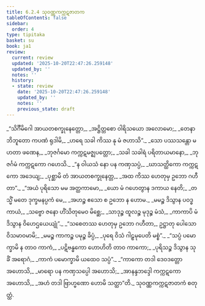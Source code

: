 ```yaml
---
title: 6.2.4 သုဝဏ္ဏကက္ကဋဇာတက
tableOfContents: false
sidebar:
  order: 4
type: tipitaka
basket: su
book: ja1
review:
  current: review
  updated: '2025-10-20T22:47:26.259148'
  updated_by: ''
  notes: ''
  history:
  - state: review
    date: '2025-10-20T22:47:26.259148'
    updated_by: ''
    notes: ''
    previous_state: draft
---
```



<DynamicBreadcrumb />


<ReviewStatus review={frontmatter.review} showDetails={true} />

<HypothesisAnnotation frontmatter={frontmatter} />

<Division number="95" book="ja1" e="ch" v="22" p="148">

<Paragraph number="1427" type="verses" book="ja1">
_“သိင်္ဂီမိဂေါ အာယတစက္ခုနေတ္တော,_  
_အဋ္ဌိတ္တစော ဝါရိသယော အလောမော;_  
_တေနာဘိဘူတော ကပဏံ ရုဒါမိ,_  
_ဟရေ သခါ ကိဿ နု မံ ဇဟာသိ”._  

</Paragraph>

</Division>
<Division number="96" book="ja1" e="ch" v="22" p="149">

<Paragraph number="1428" type="verses" book="ja1">
_သော ပဿသန္တော မဟတာ ဖဏေန,_  
_ဘုဇင်္ဂမော ကက္ကဋမဇ္ဈပတ္တော;_  
_သခါ သခါရံ ပရိတာယမာနော,_  
_ဘုဇင်္ဂမံ ကက္ကဋကော ဂဟေသိ._  

</Paragraph>

</Division>
<Division number="97" book="ja1" e="ch" v="22" p="149">

<Paragraph number="1429" type="verses" book="ja1">
_“န ဝါယသံ နော ပန ကဏှသပ္ပံ,_  
_ဃာသတ္ထိကော ကက္ကဋကော အဒေယျ;_  
_ပုစ္ဆာမိ တံ အာယတစက္ခုနေတ္တ,_  
_အထ ကိဿ ဟေတုမှ ဥဘော ဂဟီတာ”._  

</Paragraph>

</Division>
<Division number="98" book="ja1" e="ch" v="22" p="149">

<Paragraph number="1430" type="verses" book="ja1">
_“အယံ ပုရိသော မမ အတ္ထကာမော,_  
_ယော မံ ဂဟေတွာန ဒကာယ နေတိ;_  
_တသ္မိံ မတေ ဒုက္ခမနပ္ပကံ မေ,_  
_အဟဉ္စ ဧသော စ ဥဘော န ဟောမ._  

</Paragraph>

</Division>
<Division number="99" book="ja1" e="ch" v="22" p="149">

<Paragraph number="1431" type="verses" book="ja1">
_မမဉ္စ ဒိသွာန ပဝဒ္ဓကာယံ,_  
_သဗ္ဗော ဇနော ဟိံသိတုမေဝ မိစ္ဆေ;_  
_သာဒုဉ္စ ထူလဉ္စ မုဒုဉ္စ မံသံ,_  
_ကာကာပိ မံ ဒိသွာန ဝိဟေဌယေယျုံ”._  

</Paragraph>

</Division>
<Division number="100" book="ja1" e="ch" v="22" p="149">

<Paragraph number="1432" type="verses" book="ja1">
_“သစေတဿ ဟေတုမှ ဥဘော ဂဟီတာ,_  
ဥဋ္ဌာတု ပေါသော ဝိသမာဝမာမိ;_  
_မမဉ္စ ကာကဉ္စ ပမုဉ္စ ခိပ္ပံ,_  
_ပုရေ ဝိသံ ဂါဠှမုပေတိ မစ္စံ”._  

</Paragraph>

</Division>
<Division number="101" book="ja1" e="ch" v="22" p="149">

<Paragraph number="1433" type="verses" book="ja1">
_“သပ္ပံ ပမောက္ခာမိ န တာဝ ကာကံ,_  
_ပဋိဗန္ဓကော ဟောဟိတိ တာဝ ကာကော;_  
_ပုရိသဉ္စ ဒိသွာန သုခိံ အရောဂံ,_  
_ကာကံ ပမောက္ခာမိ ယထေဝ သပ္ပံ”._  

</Paragraph>

</Division>
<Division number="102" book="ja1" e="ch" v="22" p="150">

<Paragraph number="1434" type="verses" book="ja1">
_“ကာကော တဒါ ဒေဝဒတ္တော အဟောသိ,_  
_မာရော ပန ကဏှသပ္ပေါ အဟောသိ;_  
_အာနန္ဒဘဒ္ဒေါ ကက္ကဋကော အဟောသိ,_  
_အဟံ တဒါ ဗြာဟ္မဏော ဟောမိ သတ္ထာ”တိ._  


</Paragraph>
</Division>

<Paragraph number="1435" type="center" book="ja1">
သုဝဏ္ဏကက္ကဋဇာတကံ စတုတ္ထံ.
</Paragraph>